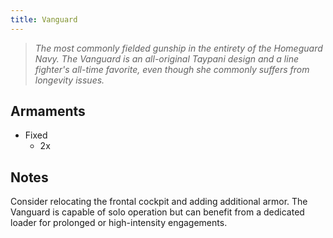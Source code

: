 ```yaml
---
title: Vanguard
---
```



> *The most commonly fielded gunship in the entirety of the Homeguard Navy. The Vanguard is an all-original Taypani design and a line fighter's all-time favorite, even though she commonly suffers from longevity issues.*

## Armaments

* Fixed
    * 2x <ShipWeapon weaponID="SlugthrowerCannon" />

## Notes

Consider relocating the frontal cockpit and adding additional armor. The Vanguard is capable of solo operation but can benefit from a dedicated loader for prolonged or high-intensity engagements.